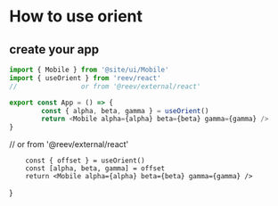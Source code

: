 # How to use orient

## create your app

```ts
import { Mobile } from '@site/ui/Mobile'
import { useOrient } from 'reev/react'
//                or from '@reev/external/react'

export const App = () => {
        const { alpha, beta, gamma } = useOrient()
        return <Mobile alpha={alpha} beta={beta} gamma={gamma} />
}
```

//                or from '@reev/external/react'

        const { offset } = useOrient()
        const [alpha, beta, gamma] = offset
        return <Mobile alpha={alpha} beta={beta} gamma={gamma} />
}

<App />
